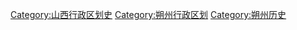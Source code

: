 [[Category:山西行政区划史|Category:山西行政区划史]]
[[Category:朔州行政区划|Category:朔州行政区划]]
[[Category:朔州历史|Category:朔州历史]]